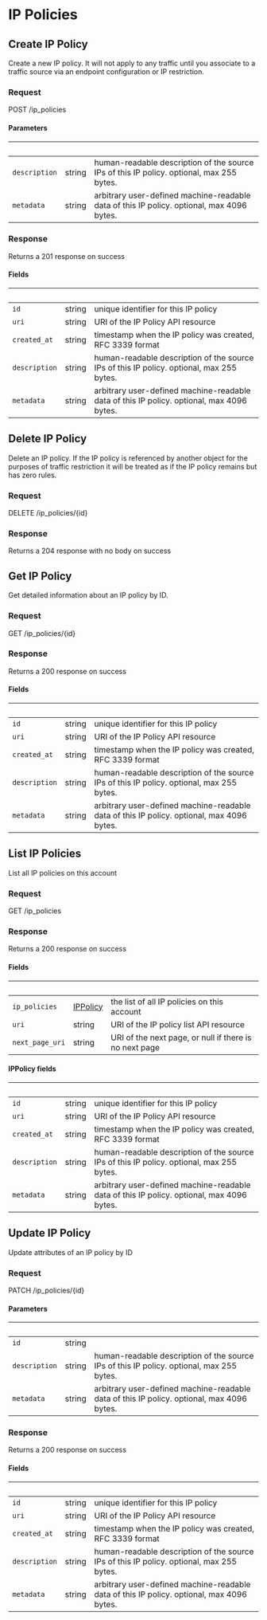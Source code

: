 
# IP Policies

## Create IP Policy

Create a new IP policy. It will not apply to any traffic until you associate to a traffic source via an endpoint configuration or IP restriction.

### Request

POST /ip_policies

<IPPoliciesCreateRequest />

#### Parameters

| &nbsp;        | &nbsp; | &nbsp;                                                                                    |
| ------------- | ------ | ----------------------------------------------------------------------------------------- |
| `description` | string | human-readable description of the source IPs of this IP policy. optional, max 255 bytes.  |
| `metadata`    | string | arbitrary user-defined machine-readable data of this IP policy. optional, max 4096 bytes. |

### Response

Returns a 201 response on success

<IPPoliciesCreateResponse />

#### Fields

| &nbsp;        | &nbsp; | &nbsp;                                                                                    |
| ------------- | ------ | ----------------------------------------------------------------------------------------- |
| `id`          | string | unique identifier for this IP policy                                                      |
| `uri`         | string | URI of the IP Policy API resource                                                         |
| `created_at`  | string | timestamp when the IP policy was created, RFC 3339 format                                 |
| `description` | string | human-readable description of the source IPs of this IP policy. optional, max 255 bytes.  |
| `metadata`    | string | arbitrary user-defined machine-readable data of this IP policy. optional, max 4096 bytes. |

## Delete IP Policy

Delete an IP policy. If the IP policy is referenced by another object for the purposes of traffic restriction it will be treated as if the IP policy remains but has zero rules.

### Request

DELETE /ip_policies/\{id\}

<IPPoliciesDeleteRequest />

### Response

Returns a 204 response with no body on success

## Get IP Policy

Get detailed information about an IP policy by ID.

### Request

GET /ip_policies/\{id\}

<IPPoliciesGetRequest />

### Response

Returns a 200 response on success

<IPPoliciesGetResponse />

#### Fields

| &nbsp;        | &nbsp; | &nbsp;                                                                                    |
| ------------- | ------ | ----------------------------------------------------------------------------------------- |
| `id`          | string | unique identifier for this IP policy                                                      |
| `uri`         | string | URI of the IP Policy API resource                                                         |
| `created_at`  | string | timestamp when the IP policy was created, RFC 3339 format                                 |
| `description` | string | human-readable description of the source IPs of this IP policy. optional, max 255 bytes.  |
| `metadata`    | string | arbitrary user-defined machine-readable data of this IP policy. optional, max 4096 bytes. |

## List IP Policies

List all IP policies on this account

### Request

GET /ip_policies

<IPPoliciesListRequest />

### Response

Returns a 200 response on success

<IPPoliciesListResponse />

#### Fields

| &nbsp;          | &nbsp;                       | &nbsp;                                                 |
| --------------- | ---------------------------- | ------------------------------------------------------ |
| `ip_policies`   | [IPPolicy](#ippolicy-fields) | the list of all IP policies on this account            |
| `uri`           | string                       | URI of the IP policy list API resource                 |
| `next_page_uri` | string                       | URI of the next page, or null if there is no next page |

#### IPPolicy fields

| &nbsp;        | &nbsp; | &nbsp;                                                                                    |
| ------------- | ------ | ----------------------------------------------------------------------------------------- |
| `id`          | string | unique identifier for this IP policy                                                      |
| `uri`         | string | URI of the IP Policy API resource                                                         |
| `created_at`  | string | timestamp when the IP policy was created, RFC 3339 format                                 |
| `description` | string | human-readable description of the source IPs of this IP policy. optional, max 255 bytes.  |
| `metadata`    | string | arbitrary user-defined machine-readable data of this IP policy. optional, max 4096 bytes. |

## Update IP Policy

Update attributes of an IP policy by ID

### Request

PATCH /ip_policies/\{id\}

<IPPoliciesUpdateRequest />

#### Parameters

| &nbsp;        | &nbsp; | &nbsp;                                                                                    |
| ------------- | ------ | ----------------------------------------------------------------------------------------- |
| `id`          | string |                                                                                           |
| `description` | string | human-readable description of the source IPs of this IP policy. optional, max 255 bytes.  |
| `metadata`    | string | arbitrary user-defined machine-readable data of this IP policy. optional, max 4096 bytes. |

### Response

Returns a 200 response on success

<IPPoliciesUpdateResponse />

#### Fields

| &nbsp;        | &nbsp; | &nbsp;                                                                                    |
| ------------- | ------ | ----------------------------------------------------------------------------------------- |
| `id`          | string | unique identifier for this IP policy                                                      |
| `uri`         | string | URI of the IP Policy API resource                                                         |
| `created_at`  | string | timestamp when the IP policy was created, RFC 3339 format                                 |
| `description` | string | human-readable description of the source IPs of this IP policy. optional, max 255 bytes.  |
| `metadata`    | string | arbitrary user-defined machine-readable data of this IP policy. optional, max 4096 bytes. |

